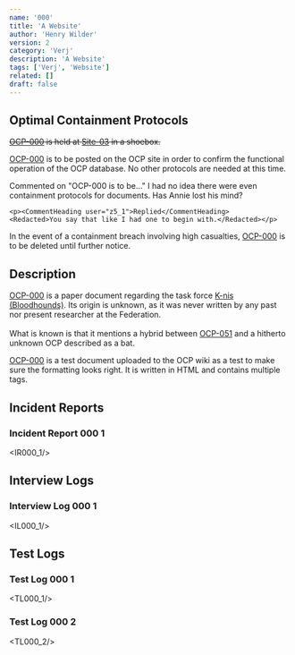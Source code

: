 ```yaml
---
name: '000'
title: 'A Website'
author: 'Henry Wilder'
version: 2
category: 'Verj'
description: 'A Website'
tags: ['Verj', 'Website']
related: []
draft: false
---
```


## Optimal Containment Protocols

~~[OCP-000](ocp/000) is held at [Site-03](site/03) in a shoebox.~~

[OCP-000](ocp/000) is to be posted on the OCP site in order to confirm the functional operation of the OCP database. No other protocols are needed at this time.

<Comment>
    <CommentHeading user="drLastname">Commented on "OCP-000 is to be..."</CommentHeading>
    I had no idea there were even containment protocols for documents. Has <Blurred>Annie</Blurred> lost his mind?

    <p><CommentHeading user="z5_1">Replied</CommentHeading>
    <Redacted>You say that like I had one to begin with.</Redacted></p>
</Comment>

In the event of a containment breach involving <Blurred>high casualties</Blurred>, [OCP-000](ocp/000) is to be <Redacted>deleted until further notice</Redacted>.

## Description

<Blurred>[OCP-000](ocp/000) is a paper document regarding the task force [K-nis (Bloodhounds)](mtf/k-nis). Its origin is unknown, as it was never written by any past nor present researcher at the Federation.</Blurred>
\
\
<Blurred>What is known is that it mentions a hybrid between [OCP-051](ocp/051) and a hitherto unknown OCP described as a bat.</Blurred>

[OCP-000](ocp/000) is a test document uploaded to the OCP wiki as a test to make sure the formatting looks right.
It is written in <Redacted>HTML</Redacted> and contains multiple tags.

## Incident Reports
### Incident Report 000 1
<IR000_1/>

## Interview Logs
### Interview Log 000 1
<IL000_1/>

## Test Logs
### Test Log 000 1
<TL000_1/>
### Test Log 000 2
<TL000_2/>
